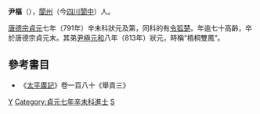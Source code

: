'''尹樞'''（{{bd|？||？|catIdx=S尹}}），[[閬州|閬州]]（今[[四川|四川]][[閬中|閬中]]）人。

[[唐德宗|唐德宗]][[貞元_(唐朝)|貞元]]七年（791年）辛未科狀元及第，同科的有[[令狐楚|令狐楚]]。年逾七十高齡，卒於唐德宗貞元末。其弟[[尹極|尹極]][[元和_(唐朝)|元和]]八年（813年）狀元，時稱“梧桐雙鳳”。

==參考書目==
* 《[[太平廣記|太平廣記]]》卷一百八十《舉貢三》

[[Category:唐朝狀元|Y]]
[[Category:貞元七年辛未科進士|Category:貞元七年辛未科進士]]
[[Category:尹姓|S]]